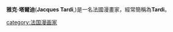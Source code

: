 {{Unreferenced|time=2015-01-05T08:14:33+00:00}}
{{Infobox comics creator
| name          = Tardi
| image         = Paris - Salon du livre 2013 - Jacques Tardi - 004.jpg
| imagesize     =
| caption       = 2013年3月的雅克·塔爾迪
| birth_name    = Jacques Tardi
| birth_place   = [[法國|法國]][[德龍省|德龍省]][[瓦朗斯_(德龙省)|瓦朗斯]]
| death_date    =
| death_place   =
| nationality   = {{FRA}}
| art           = y
| write         = y
| alias         =
| notable works = ''Adieu, Brindavoine'' <br/>''[[Les_Aventures_extraordinaires_d'Adèle_Blanc-Sec|Adèle Blanc-Sec]]'' <br/>''Griffu''<br/>''Ici Même''<br/>''Tueur de cafards''
| awards        = [[#Awards|full list]]
| website       =
| nonUS         = y
| sortkey       = Tardi, Jacques
| subcat        = French
| birth_date    = {{birth date and age|df=y|1946|8|30}}
}}
'''雅克·塔爾迪'''('''Jacques Tardi''',{{bd|1946年|8月30日|}})是一名法國漫畫家，經常簡稱為'''Tardi'''。

{{Authority control}}
[[category:法国漫画家|category:法国漫画家]]